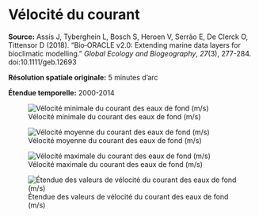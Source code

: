 # Vélocité du courant {#sec-curvel}

**Source:** Assis J, Tyberghein L, Bosch S, Heroen V, Serrão E, De Clerck O, Tittensor D (2018). “Bio‐ORACLE v2.0: Extending marine data layers for bioclimatic modelling.” _Global Ecology and Biogeography_, *27*(3), 277-284. doi:10.1111/geb.12693

**Résolution spatiale originale:** 5 minutes d'arc

**Étendue temporelle:** 2000-2014

![Vélocité minimale du courant des eaux de fond (m/s)](figures/env_bottom_current_velocity_min.png){#fig-bo-curvel-min}

![Vélocité moyenne du courant des eaux de fond (m/s)](figures/env_bottom_current_velocity_mean.png){#fig-bo-curvel-mean}

![Vélocité maximale du courant des eaux de fond (m/s)](figures/env_bottom_current_velocity_max.png){#fig-bo-curvel-max}

![Étendue des valeurs de vélocité du courant des eaux de fond (m/s)](figures/env_bottom_current_velocity_range.png){#fig-bo-curvel-range}

